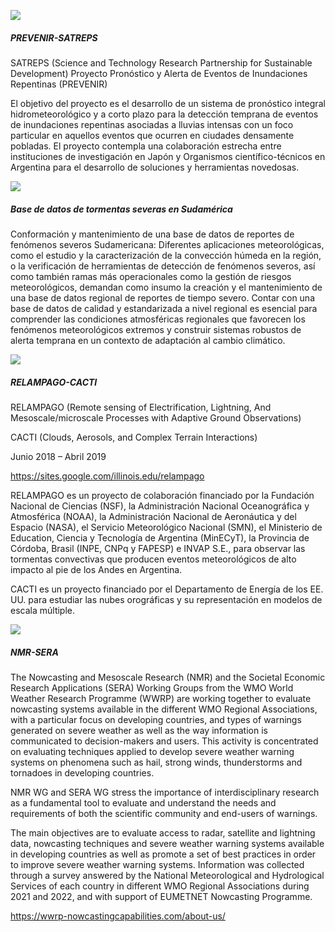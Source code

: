 ::: {.grid}

::: {.g-col-4}
![](images/prevenir.png)
:::

::: {.g-col-8}
<h5>PREVENIR-SATREPS</h5>

SATREPS (Science and Technology Research Partnership for Sustainable Development) Proyecto Pronóstico y Alerta de Eventos de Inundaciones Repentinas (PREVENIR)

:::

:::

El objetivo del proyecto es el desarrollo de un sistema de pronóstico integral hidrometeorológico y a corto plazo para la detección temprana de eventos de inundaciones repentinas asociadas a lluvias intensas con un foco particular en aquellos eventos que ocurren en ciudades densamente pobladas. El proyecto contempla una colaboración estrecha entre instituciones de investigación en Japón y Organismos científico-técnicos en Argentina para el desarrollo de soluciones y herramientas novedosas.




::: {.grid}

::: {.g-col-4}
![](images/basededatos.png)
:::

::: {.g-col-8}
<h5>Base de datos de tormentas severas en Sudamérica</h5>
:::

:::
Conformación y mantenimiento de una base de datos de reportes de fenómenos severos Sudamericana: Diferentes aplicaciones meteorológicas, como el estudio y la caracterización de la  convección húmeda en la región, o la verificación de herramientas de detección de fenómenos severos, así como también ramas más operacionales como la gestión de riesgos meteorológicos, demandan como insumo la creación y el mantenimiento de una base de datos regional de reportes de tiempo severo. Contar con una base de datos de calidad y estandarizada a nivel regional es esencial para comprender las condiciones atmosféricas regionales que favorecen los fenómenos meteorológicos extremos y construir sistemas robustos de alerta temprana en un contexto de adaptación al cambio climático.






::: {.grid}

::: {.g-col-4}
![](images/relampago_logo.png)
:::

::: {.g-col-8}
<h5>RELAMPAGO-CACTI</h5>

RELAMPAGO (Remote sensing of Electrification, Lightning, And Mesoscale/microscale Processes with Adaptive Ground Observations) 

CACTI (Clouds, Aerosols, and Complex Terrain Interactions)

Junio 2018 – Abril 2019

[https://sites.google.com/illinois.edu/relampago](https://sites.google.com/illinois.edu/relampago/home)
:::

:::

RELAMPAGO es un proyecto de colaboración financiado por la Fundación Nacional de Ciencias (NSF), la Administración Nacional Oceanográfica y Atmosférica (NOAA), la Administración Nacional de Aeronáutica y del Espacio (NASA), el Servicio Meteorológico Nacional (SMN), el Ministerio de Education, Ciencia y Tecnología de Argentina (MinECyT), la Provincia de Córdoba, Brasil (INPE, CNPq y FAPESP) e INVAP S.E., para observar las tormentas convectivas que producen eventos meteorológicos de alto impacto al pie de los Andes en Argentina.

CACTI es un proyecto financiado por el Departamento de Energía de los EE. UU. para estudiar las nubes orográficas y su representación en modelos de escala múltiple.  





::: {.grid}
::: {.g-col-4}
![](images/wwrp.png)
:::

::: {.g-col-8}

\n
\n

<h5>NMR-SERA</h5>

The Nowcasting and Mesoscale Research (NMR) and the Societal Economic Research Applications (SERA) Working Groups from the WMO World Weather Research Programme (WWRP) are working together to evaluate nowcasting systems available in the different WMO Regional Associations, with a particular focus on developing countries, and types of warnings generated on severe weather as well as the way information is communicated to decision-makers and users. This activity is concentrated on evaluating techniques applied to develop severe weather warning systems on phenomena such as hail, strong winds, thunderstorms and tornadoes in developing countries.

:::

:::

NMR WG and SERA WG stress the importance of interdisciplinary research as a fundamental tool to evaluate and understand the needs and requirements of both the scientific community and end-users of warnings.

The main objectives are to evaluate access to radar, satellite and lightning data, nowcasting techniques and severe weather warning systems available in developing countries as well as promote a set of best practices in order to improve severe weather warning systems.
Information was collected through a survey answered by the National Meteorological and Hydrological Services of each country in different WMO Regional Associations during 2021 and 2022, and with support of EUMETNET Nowcasting Programme.

[https://wwrp-nowcastingcapabilities.com/about-us/](https://wwrp-nowcastingcapabilities.com/about-us/)







